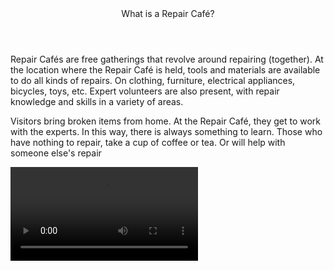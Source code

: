 
<Header>What is a Repair Café?</Header>

Repair Cafés are free gatherings that revolve around repairing (together). At the location where the Repair Café is held, tools and materials are available to do all kinds of repairs. On clothing, furniture, electrical appliances, bicycles, toys, etc. Expert volunteers are also present, with repair knowledge and skills in a variety of areas.

Visitors bring broken items from home. At the Repair Café, they get to work with the experts. In this way, there is always something to learn. Those who have nothing to repair, take a cup of coffee or tea. Or will help with someone else's repair

<Video src="https://www.youtube.com/embed/xPXX7aFAVdY" />

Worldwide, there are nearly 3,000 Repair Cafés. The first Repair Café was organized by Martine Postma on October 18, 2009 in Amsterdam-West. On the [international Repair Café website](https://www.repaircafe.org/) you can read more about the background and find all Repair Cafés.

<Details>
  <Summary>Should I sign up?</Summary>

You can just walk in during the opening hours of a Repair Café with your broken things, without an appointment. Some Repair Cafés work with sign-up sheets. If that's the case, the hostess or host will give you those hand them to you and explain them.

Sometimes it is quite busy. We try to keep the waiting time acceptable. That's why you can often only have one thing repaired at a time. After that you can rejoin the back for any subsequent item.

</Details>

<Details>
  <Summary>Costs?</Summary>

Admission to the Repair Cafés (including help with repairs) is free, but a voluntary contribution is greatly appreciated. Costs are so only for replacement parts (if needed). It may be that a Repair Café charges a little
for a cup of coffee or glass of soda.

</Details>

<Details>
  <Summary>Leave repair?</Summary>

You cannot leave your repair; the idea is to work together with a volunteer. Do not hesitate to roll up your sleeves yourself. to do. Loosening screws or torquing a hem, for example, pretty much anyone can do. Many people can do some research online. If you want, you can also do the repair yourself, with guidance from the repair person.

</Details>

<Details>
  <Summary>Do you make home visits?</Summary>

In principle, no. The Repair Café is not a handyman service, but a meeting place where people can repair their stuff together. However, when visiting a Repair Café in your neighbourhood, you can make contact with one of the repairmen present and ask your question. Who knows someone might enjoy helping you out.

</Details>

<Details>
  <Summary>Guarantee?</Summary>

Repair Cafés do not give a guarantee. Many repairs succeed. But unfortunately it also happens that an attempt fails. Or a repair seems successful at first, but the item turns out to be out of order after returning home.

</Details>

<Details>
  <Summary>Liability?</Summary>

Neither the organizers nor the volunteers of a Repair Café are liable for damage resulting from repair advice or -instructions given, for damage to the items presented for repair, for consequential damage or for other damage resulting from activities at the Repair Café. Thus, you offer your items for repair at your own risk.

</Details>

<Details>
  <Summary>Will I always be helped?</Summary>

Almost always, but sometimes it can be very busy at a Repair Café and it can happen that you don't get your turn. Repairers also have the right to refuse repair of certain items, for example because they estimate that the repair is going to be too complicated.

</Details>

<Details>
  <Summary>Becoming a volunteer?</Summary>

Can you do something really well and would like to teach it to someone else? For example repairing lights, patching holes in a jeans or are you an expert on a specific appliance? Perhaps you would like to learn how to repair yourself under the guidance of an experienced repairman? Or maybe you want to help welcome people with coffee, tea and treats and help as a hostess/host?

In that case, contact a specific Repair Cafe.

</Details>

